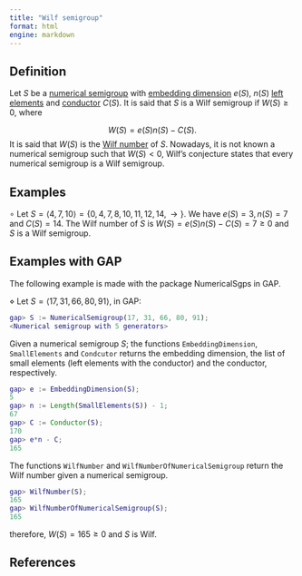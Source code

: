 ```yaml
---
title: "Wilf semigroup"
format: html
engine: markdown
---
```


<!-- Wilf survey -->

## Definition

Let $S$ be a [numerical semigroup](Numerical-semigroup.qmd) with [embedding dimension](Embedding-dimension.qmd) $e(S)$, $n(S)$ [left elements](Left-elements.qmd) and [conductor](Conductor.qmd) $C(S)$. It is said that $S$ is a Wilf semigroup if $W(S) \ge 0$, where

$$
W(S) = e(S) n(S) - C(S).
$$ 
It is said that $W(S)$ is the [Wilf number](../Basic-concepts/Wilf-number.qmd) of $S$. Nowadays, it is not known a numerical semigroup such that $W(S) < 0$, Wilf's conjecture states that every numerical semigroup is a Wilf semigroup.

## Examples

$\circ$ Let $S = \langle 4, 7, 10 \rangle = \{ 0, 4, 7, 8, 10, 11, 12, 14, \rightarrow\}$. We have $e(S) = 3, n(S) = 7$ and $C(S) = 14$. The Wilf number of $S$ is $W(S) = e(S) n(S) - C(S) = 7 \ge 0$ and $S$ is a Wilf semigroup.

## Examples with GAP

The following example is made with the package NumericalSgps in GAP.

$\diamond$ Let $S = \langle 17, 31, 66, 80, 91 \rangle$, in GAP:

``` gap
gap> S := NumericalSemigroup(17, 31, 66, 80, 91);
<Numerical semigroup with 5 generators>
```

Given a numerical semigroup $S$; the functions `EmbeddingDimension`, `SmallElements` and `Condcutor` returns the embedding dimension, the list of small elements (left elements with the conductor) and the conductor, respectively.

``` gap
gap> e := EmbeddingDimension(S);
5
gap> n := Length(SmallElements(S)) - 1;
67
gap> C := Conductor(S);
170
gap> e*n - C;
165
```

The functions `WilfNumber` and `WilfNumberOfNumericalSemigroup` return the Wilf number given a numerical semigroup.

``` gap
gap> WilfNumber(S);
165
gap> WilfNumberOfNumericalSemigroup(S);
165
```

therefore, $W(S) = 165 \ge 0$ and $S$ is Wilf.

## References
